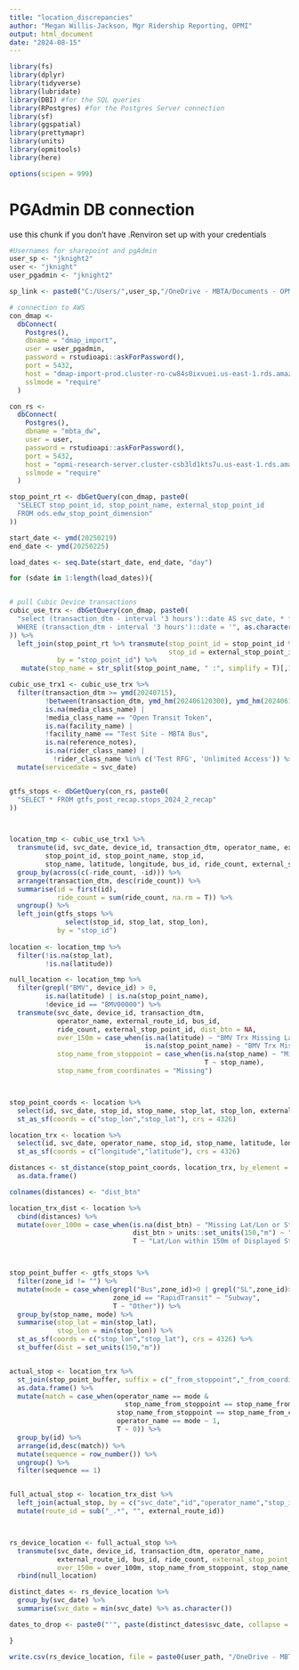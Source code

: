 ```yaml
---
title: "location_discrepancies"
author: "Megan Willis-Jackson, Mgr Ridership Reporting, OPMI"
output: html_document
date: "2024-08-15"
---
```


```r
library(fs)
library(dplyr)
library(tidyverse)
library(lubridate)
library(DBI) #for the SQL queries
library(RPostgres) #for the Postgres Server connection
library(sf)
library(ggspatial)
library(prettymapr)
library(units)
library(opmitools)
library(here)

options(scipen = 999)
```

# PGAdmin DB connection
use this chunk if you don't have .Renviron set up with your credentials
```r
#Usernames for sharepoint and pgAdmin
user_sp <- "jknight2"
user <- "jknight"
user_pgadmin <- "jknight2"

sp_link <- paste0("C:/Users/",user_sp,"/OneDrive - MBTA/Documents - OPMI/02 Active Projects/2024 AFC 2.0/Public Rollout Analyses/Tableau/")

# connection to AWS
con_dmap <-
  dbConnect(
    Postgres(),
    dbname = "dmap_import",
    user = user_pgadmin,
    password = rstudioapi::askForPassword(),
    port = 5432,
    host = "dmap-import-prod.cluster-ro-cw84s0ixvuei.us-east-1.rds.amazonaws.com",
    sslmode = "require"
  )

con_rs <-
  dbConnect(
    Postgres(),
    dbname = "mbta_dw",
    user = user,
    password = rstudioapi::askForPassword(),
    port = 5432,
    host = "opmi-research-server.cluster-csb3ld1kts7u.us-east-1.rds.amazonaws.com",
    sslmode = "require"
  )

stop_point_rt <- dbGetQuery(con_dmap, paste0(
  "SELECT stop_point_id, stop_point_name, external_stop_point_id
  FROM ods.edw_stop_point_dimension"
))

```

```r
start_date <- ymd(20250219)
end_date <- ymd(20250225)

load_dates <- seq.Date(start_date, end_date, "day")

for (sdate in 1:length(load_dates)){


# pull Cubic Device transactions
cubic_use_trx <- dbGetQuery(con_dmap, paste0(
  "select (transaction_dtm - interval '3 hours')::date AS svc_date, * from public.use_transaction_location
  WHERE (transaction_dtm - interval '3 hours')::date = '", as.character(load_dates[sdate]),"'"
)) %>%
  left_join(stop_point_rt %>% transmute(stop_point_id = stop_point_id %>% as.double(),
                                        stop_id = external_stop_point_id), 
            by = "stop_point_id") %>%
   mutate(stop_name = str_split(stop_point_name, " :", simplify = T)[,1])

cubic_use_trx1 <- cubic_use_trx %>%
  filter(transaction_dtm >= ymd(20240715),
         !between(transaction_dtm, ymd_hm(202406120300), ymd_hm(202406120600)),
         is.na(media_class_name) |
         !media_class_name == "Open Transit Token",
         is.na(facility_name) |
         !facility_name == "Test Site - MBTA Bus",
         is.na(reference_notes),
         is.na(rider_class_name) |
           !rider_class_name %in% c('Test RFG', 'Unlimited Access')) %>%
  mutate(servicedate = svc_date) 


gtfs_stops <- dbGetQuery(con_rs, paste0(
  "SELECT * FROM gtfs_post_recap.stops_2024_2_recap"
))



location_tmp <- cubic_use_trx1 %>%
  transmute(id, svc_date, device_id, transaction_dtm, operator_name, external_route_id,
         stop_point_id, stop_point_name, stop_id, 
         stop_name, latitude, longitude, bus_id, ride_count, external_stop_point_id) %>%
  group_by(across(c(-ride_count, -id))) %>%
  arrange(transaction_dtm, desc(ride_count)) %>%
  summarise(id = first(id),
            ride_count = sum(ride_count, na.rm = T)) %>%
  ungroup() %>%
  left_join(gtfs_stops %>% 
              select(stop_id, stop_lat, stop_lon),
            by = "stop_id")
  
location <- location_tmp %>%
  filter(!is.na(stop_lat),
         !is.na(latitude))

null_location <- location_tmp %>%
  filter(grepl("BMV", device_id) > 0,
         is.na(latitude) | is.na(stop_point_name),
         !device_id == "BMV00000") %>%
  transmute(svc_date, device_id, transaction_dtm,
            operator_name, external_route_id, bus_id,
            ride_count, external_stop_point_id, dist_btn = NA, 
            over_150m = case_when(is.na(latitude) ~ "BMV Trx Missing Lat/Lon",
                                  is.na(stop_point_name) ~ "BMV Trx Missing Stop Point Name"),
            stop_name_from_stoppoint = case_when(is.na(stop_name) ~ "Missing",
                                                 T ~ stop_name),
            stop_name_from_coordinates = "Missing")



stop_point_coords <- location %>%
  select(id, svc_date, stop_id, stop_name, stop_lat, stop_lon, external_stop_point_id) %>%
  st_as_sf(coords = c("stop_lon","stop_lat"), crs = 4326)

location_trx <- location %>%
  select(id, svc_date, operator_name, stop_id, stop_name, latitude, longitude, external_stop_point_id) %>%
  st_as_sf(coords = c("longitude","latitude"), crs = 4326)

distances <- st_distance(stop_point_coords, location_trx, by_element = T) %>%
  as.data.frame()

colnames(distances) <- "dist_btn"

location_trx_dist <- location %>%
  cbind(distances) %>%
  mutate(over_100m = case_when(is.na(dist_btn) ~ "Missing Lat/Lon or Stop Point",
                               dist_btn > units::set_units(150,"m") ~ "Lat/Lon Farther than 150m from Displayed Stop Point",
                               T ~ "Lat/Lon within 150m of Displayed Stop Point")) 



stop_point_buffer <- gtfs_stops %>%
  filter(zone_id != "") %>%
  mutate(mode = case_when(grepl("Bus",zone_id)>0 | grepl("SL",zone_id)>0 ~ "Bus",
                          zone_id == "RapidTransit" ~ "Subway",
                          T ~ "Other")) %>%
  group_by(stop_name, mode) %>%
  summarise(stop_lat = min(stop_lat),
            stop_lon = min(stop_lon)) %>%
  st_as_sf(coords = c("stop_lon","stop_lat"), crs = 4326) %>%
  st_buffer(dist = set_units(150,"m"))


actual_stop <- location_trx %>%
  st_join(stop_point_buffer, suffix = c("_from_stoppoint","_from_coordinates")) %>%
  as.data.frame() %>%
  mutate(match = case_when(operator_name == mode &
                             stop_name_from_stoppoint == stop_name_from_coordinates ~ 3,
                           stop_name_from_stoppoint == stop_name_from_coordinates ~ 2,
                           operator_name == mode ~ 1,
                           T ~ 0)) %>%
  group_by(id) %>%
  arrange(id,desc(match)) %>%
  mutate(sequence = row_number()) %>%
  ungroup() %>%
  filter(sequence == 1)


full_actual_stop <- location_trx_dist %>%
  left_join(actual_stop, by = c("svc_date","id","operator_name","stop_id")) %>%
  mutate(route_id = sub("_.*", "", external_route_id))



rs_device_location <- full_actual_stop %>% 
  transmute(svc_date, device_id, transaction_dtm, operator_name, 
            external_route_id, bus_id, ride_count, external_stop_point_iddist_btn = dist_btn %>% as.numeric(), 
            over_150m = over_100m, stop_name_from_stoppoint, stop_name_from_coordinates) %>%
  rbind(null_location)

distinct_dates <- rs_device_location %>%
  group_by(svc_date) %>%
  summarise(svc_date = min(svc_date) %>% as.character()) 

dates_to_drop <- paste0("'", paste(distinct_dates$svc_date, collapse = "','"), "'")

}

write.csv(rs_device_location, file = paste0(user_path, "/OneDrive - MBTA/Desktop/location_discrepancies_test.csv"), row.names = F)
```